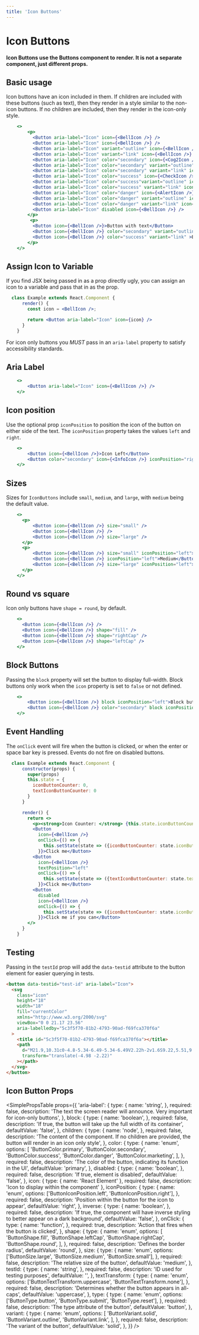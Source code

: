 ```yaml
---
title: 'Icon Buttons'
---
```



# Icon Buttons

**Icon Buttons use the <Link to="/api/button">Buttons component</Link> to render. It is not a separate component, just different props.**

## Basic usage

Icon buttons have an icon included in them. If children are included with these buttons (such as text), then they render in a style similar to the non-icon buttons.
If no children are included, then they render in the icon-only style.

```.jsx
    <>
        <p>
          <Button aria-label="Icon" icon={<BellIcon />} />
          <Button aria-label="Icon" icon={<BellIcon />} />
          <Button aria-label="Icon" variant="outline" icon={<BellIcon />} />
          <Button aria-label="Icon" variant="link" icon={<BellIcon />} />
          <Button aria-label="Icon" color="secondary" icon={<Cog2Icon />} />
          <Button aria-label="Icon" color="secondary" variant="outline" icon={<Cog2Icon />} />
          <Button aria-label="Icon" color="secondary" variant="link" icon={<Cog2Icon />} />
          <Button aria-label="Icon" color="success" icon={<CheckIcon />} />
          <Button aria-label="Icon" color="success"variant="outline" icon={<CheckIcon />} />
          <Button aria-label="Icon" color="success" variant="link" icon={<CheckIcon />} />
          <Button aria-label="Icon" color="danger" icon={<AlertIcon />} />
          <Button aria-label="Icon" color="danger" variant="outline" icon={<AlertIcon />} />
          <Button aria-label="Icon" color="danger" variant="link" icon={<AlertIcon />} />
          <Button aria-label="Icon" disabled icon={<BellIcon />} />
        </p>
         <p>
          <Button icon={<BellIcon />}>Button with text</Button>
          <Button icon={<BellIcon />} color="secondary" variant="outline" >Button with text</Button>
          <Button icon={<BellIcon />} color="success" variant="link" >Button with text</Button>
        </p>
    </>
```

## Assign Icon to Variable

If you find JSX being passed in as a prop directly ugly, you can assign an icon to a variable and pass that in as the prop.

```.jsx
  class Example extends React.Component {
      render() {
        const icon = <BellIcon />;

        return <Button aria-label="Icon" icon={icon} />
      }
    }
```

For icon only buttons you _MUST_ pass in an `aria-label` property to satisfy accessibility standards.

## Aria Label

```.jsx
    <>
        <Button aria-label="Icon" icon={<BellIcon />} />
    </>
```

## Icon position

Use the optional prop `iconPosition` to position the icon of the button on either side of the text.
The `iconPosition` property takes the values `left` and `right`.

```.jsx
    <>
        <Button icon={<BellIcon />}>Icon Left</Button>
        <Button color="secondary" icon={<InfoIcon />} iconPosition="right">Icon Right</Button>
    </>
```

## Sizes

Sizes for `IconButtons` include `small`, `medium`, and `large`, with `medium` being the default value.

```.jsx
    <>
      <p>
          <Button icon={<BellIcon />} size="small" />
          <Button icon={<BellIcon />} />
          <Button icon={<BellIcon />} size="large" />
      </p>
      <p>
          <Button icon={<BellIcon />} size="small" iconPosition="left">Small</Button>
          <Button icon={<BellIcon />} iconPosition="left">Medium</Button>
          <Button icon={<BellIcon />} size="large" iconPosition="left">Large</Button>
      </p>
    </>
```

## Round vs square

Icon only buttons have `shape = round`, by default.

```.jsx
    <>
      <Button icon={<BellIcon />} />
      <Button icon={<BellIcon />} shape="fill" />
      <Button icon={<BellIcon />} shape="rightCap" />
      <Button icon={<BellIcon />} shape="leftCap" />
    </>
```

## Block Buttons

Passing the `block` property will set the button to display full-width.
Block buttons only work when the `icon` property is set to `false` or not defined.

```.jsx
    <>
        <Button icon={<BellIcon />} block iconPosition="left">Block button</Button>
        <Button icon={<BellIcon />} color="secondary" block iconPosition="right">Block button</Button>
    </>
```

## Event Handling

The `onClick` event will fire when the button is clicked, or when the enter or space bar key is pressed.
Events do not fire on disabled buttons.

```.jsx
  class Example extends React.Component {
      constructor(props) {
        super(props)
        this.state = {
          iconButtonCounter: 0,
          textIconButtonCounter: 0
        }
      }

      render() {
        return <>
          <p><strong>Icon Counter: </strong> {this.state.iconButtonCounter} | <strong>Text Icon Counter: </strong> {this.state.textIconButtonCounter}</p>
          <Button
            icon={<BellIcon />}
            onClick={() => {
              this.setState(state => ({iconButtonCounter: state.iconButtonCounter + 1}))
            }}>Click me</Button>
          <Button
            icon={<BellIcon />}
            textPosition="left"
            onClick={() => {
              this.setState(state => ({textIconButtonCounter: state.textIconButtonCounter + 1}))
            }}>Click me</Button>
          <Button
            disabled
            icon={<BellIcon />}
            onClick={() => {
              this.setState(state => ({iconButtonCounter: state.iconButtonCounter + 1}))
            }}>Click me if you can</Button>
        </>
      }
    }
```

## Testing

Passing in the `testId` prop will add the `data-testid` attribute to the button element for easier querying in tests.

```html
<button data-testid="test-id" aria-label="Icon">
  <svg
    class="icon"
    height="18"
    width="18"
    fill="currentColor"
    xmlns="http://www.w3.org/2000/svg"
    viewBox="0 0 21.17 23.56"
    aria-labelledby="5c3f5f70-81b2-4793-90ad-f69fca370f6a"
  >
    <title id="5c3f5f70-81b2-4793-90ad-f69fca370f6a"></title>
    <path
      d="M21.9,10.31c0-4.8-5.34-6.49-5.34-6.49V2.22h-2v1.6S9.22,5.51,9.22,10.31,7,20.69,5,20.69v1.9h7.38a3.2,3.2,0,0,0,6.39,0h7.39v-1.9c-2,0-4.24-5.59-4.24-10.38Z"
      transform="translate(-4.98 -2.22)"
    ></path>
  </svg>
</button>
```

## Icon Button Props

<SimplePropsTable
  props={{
    'aria-label': {
      type: {
        name: 'string',
      },
      required: false,
      description:
        'The text the screen reader will announce.  Very important for icon-only buttons',
    },
    block: {
      type: {
        name: 'boolean',
      },
      required: false,
      description:
        'If true, the button will take up the full width of its container',
      defaultValue: 'false',
    },
    children: {
      type: {
        name: 'node',
      },
      required: false,
      description:
        'The content of the component.  If no children are provided, the button will render in an icon only style',
    },
    color: {
      type: {
        name: 'enum',
        options: [
          'ButtonColor.primary',
          'ButtonColor.secondary',
          'ButtonColor.success',
          'ButtonColor.danger',
          'ButtonColor.marketing',
        ],
      },
      required: false,
      description: 'The color of the button, indicating its function in the UI',
      defaultValue: 'primary',
    },
    disabled: {
      type: {
        name: 'boolean',
      },
      required: false,
      description: 'If true, element is disabled',
      defaultValue: 'false',
    },
    icon: {
      type: {
        name: 'React Element'
      },
      required: false,
      description: 'Icon to display within the component'
    },
    iconPosition: {
      type: {
        name: 'enum',
        options: ['ButtonIconPosition.left', 'ButtonIconPosition.right'],
      },
      required: false,
      description: 'Position within the button for the icon to appear',
      defaultValue: 'right',
    },
    inverse: {
      type: {
        name: 'boolean',
      },
      required: false,
      description:
        'If true, the component will have inverse styling to better appear on a dark background',
      defaultValue: 'false',
    },
    onClick: {
      type: {
        name: 'function',
      },
      required: true,
      description: 'Action that fires when the button is clicked',
    },
    shape: {
      type: {
        name: 'enum',
        options: [
          'ButtonShape.fill',
          'ButtonShape.leftCap',
          'ButtonShape.rightCap',
          'ButtonShape.round',
        ],
      },
      required: false,
      description: 'Defines the border radius',
      defaultValue: 'round',
    },
    size: {
      type: {
        name: 'enum',
        options: ['ButtonSize.large', 'ButtonSize.medium', 'ButtonSize.small'],
      },
      required: false,
      description: 'The relative size of the button',
      defaultValue: 'medium',
    },
    testId: {
      type: {
        name: 'string',
      },
      required: false,
      description: 'ID used for testing purposes',
      defaultValue: '',
    },
    textTransform: {
      type: {
        name: 'enum',
        options: ['ButtonTextTransform.uppercase', 'ButtonTextTransform.none'],
      },
      required: false,
      description: 'Determines whether the button appears in all-caps',
      defaultValue: 'uppercase',
    },
    type: {
      type: {
        name: 'enum',
        options: ['ButtonType.button', 'ButtonType.submit', 'ButtonType.reset'],
      },
      required: false,
      description: 'The type attribute of the button',
      defaultValue: 'button',
    },
    variant: {
      type: {
        name: 'enum',
        options: [
          'ButtonVariant.solid',
          'ButtonVariant.outline',
          'ButtonVariant.link',
        ],
      },
      required: false,
      description: 'The variant of the button',
      defaultValue: 'solid',
    },
  }}
/>
